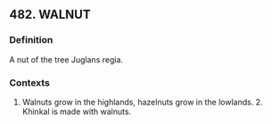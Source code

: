 ## 482. WALNUT
### Definition
A nut of the tree Juglans regia.

### Contexts
1. Walnuts grow in the highlands, hazelnuts grow in the lowlands. 2. Khinkal is made with walnuts.

